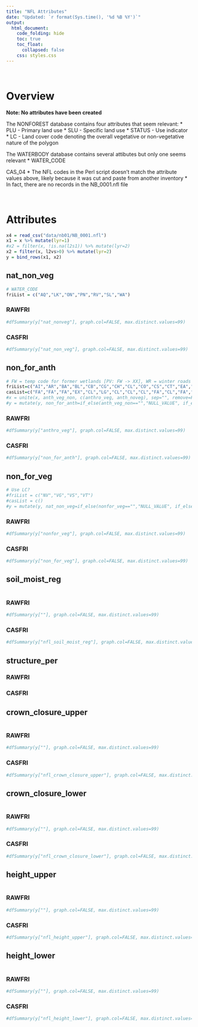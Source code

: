 ```yaml
---  
title: "NFL Attributes"
date: "Updated: `r format(Sys.time(), '%d %B %Y')`"
output:  
  html_document:  
    code_folding: hide
    toc: true
    toc_float:
      collapsed: false
    css: styles.css
---  
```


<br>

# Overview

**Note: No attributes have been created**

The NONFOREST database contains four attributes that seem relevant:
  * PLU - Primary land use
  * SLU - Specific land use
  * STATUS - Use indicator
  * LC - Land cover code denoting the overall vegetative or non-vegetative nature of the polygon

The WATERBODY database contains several attibutes but only one seems relevant
  * WATER_CODE

CAS_04
  * The NFL codes in the Perl script doesn't match the attribute values above, likely because it was cut and paste from another inventory
  * In fact, there are no records in the NB_0001.nfl file

<br>

# Attributes


```r
x4 = read_csv("data/nb01/NB_0001.nfl")
x1 = x %>% mutate(lyr=1)
#x2 = filter(x, !is.na(l2s1)) %>% mutate(lyr=2)
x2 = filter(x, l2vs>0) %>% mutate(lyr=2)
y = bind_rows(x1, x2)
```

## nat_non_veg {.tabset}

```r
# WATER_CODE
friList = c("AQ","LK","ON","PN","RV","SL","WA")
```

### RAWFRI

```r
#dfSummary(y["nat_nonveg"], graph.col=FALSE, max.distinct.values=99)
```

### CASFRI

```r
#dfSummary(y["nat_non_veg"], graph.col=FALSE, max.distinct.values=99)
```

## non_for_anth {.tabset}

```r
# FW = temp code for former wetlands [PV: FW -> XX], WR = winter roads [PV: WR -> FA], PR not in metadata [PV: PR -> XX]
friList=c("AI","AR","BA","BL","CB","CG","CH","CL","CO","CS","CT","EA","FD","FP","FW","GC","GP","IP","IZ","LE","LF","MI","PA","PB","PP","PR","QU","RD","RF","RO","RR","RU","RY","SG","SK","TM","TR","UR","WR")
casList=c("FA","FA","FA","EX","CL","LG","CL","CL","CL","FA","CL","FA","CL","CL","XX","FA","IN","IN","FA","FA","IN","IN","FA","IN","FA","XX","IN","FA","WS","RK","FA","SE","FA","LG","FA","FA","FA","SE","FA")
#x = unite(x, anth_veg_non, c(anthro_veg, anth_noveg), sep="", remove=FALSE) %>% mutate(anth_veg_non = str_trim(anth_veg_non))
#y = mutate(y, non_for_anth=if_else(anth_veg_non=="","NULL_VALUE", if_else(!anth_veg_non=="" & !anth_veg_non %in% friList, "NOT_IN_SET", mapvalues(anth_veg_non, friList, casList))))
```

### RAWFRI

```r
#dfSummary(y["anthro_veg"], graph.col=FALSE, max.distinct.values=99)
```

### CASFRI

```r
#dfSummary(y["non_for_anth"], graph.col=FALSE, max.distinct.values=99)
```

## non_for_veg {.tabset}

```r
# Use LC?
#friList = c("NV","VG","VS","VT")
#casList = c()
#y = mutate(y, nat_non_veg=if_else(nonfor_veg=="","NULL_VALUE", if_else(!nonfor_veg=="" & !nonfor_veg %in% friList, "NOT_IN_SET", mapvalues(nonfor_veg, friList, casList))))
```

### RAWFRI

```r
#dfSummary(y["nonfor_veg"], graph.col=FALSE, max.distinct.values=99)
```

### CASFRI

```r
#dfSummary(y["non_for_veg"], graph.col=FALSE, max.distinct.values=99)
```

## soil_moist_reg {.tabset}

```r
```

### RAWFRI

```r
#dfSummary(y[""], graph.col=FALSE, max.distinct.values=99)
```
### CASFRI

```r
#dfSummary(y["nfl_soil_moist_reg"], graph.col=FALSE, max.distinct.values=99)
```

## structure_per {.tabset}

### RAWFRI

### CASFRI

## crown_closure_upper {.tabset}

```r
```

### RAWFRI

```r
#dfSummary(y[""], graph.col=FALSE, max.distinct.values=99)
```

### CASFRI

```r
#dfSummary(y["nfl_crown_closure_upper"], graph.col=FALSE, max.distinct.values=99)
```

## crown_closure_lower {.tabset}


```r
```

### RAWFRI

```r
#dfSummary(y[""], graph.col=FALSE, max.distinct.values=99)
```

### CASFRI

```r
#dfSummary(y["nfl_crown_closure_lower"], graph.col=FALSE, max.distinct.values=99)
```

## height_upper {.tabset}

```r
```

### RAWFRI

```r
#dfSummary(y[""], graph.col=FALSE, max.distinct.values=99)
```

### CASFRI

```r
#dfSummary(y["nfl_height_upper"], graph.col=FALSE, max.distinct.values=99)
```

## height_lower {.tabset}

```r
```

### RAWFRI

```r
#dfSummary(y[""], graph.col=FALSE, max.distinct.values=99)
```

### CASFRI

```r
#dfSummary(y["nfl_height_lower"], graph.col=FALSE, max.distinct.values=99)
```
